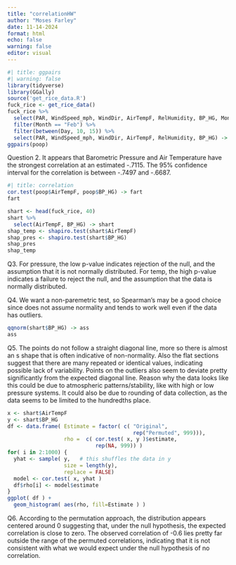 ```yaml
---
title: "correlationHW"
author: "Moses Farley"
date: 11-14-2024
format: html
echo: false
warning: false
editor: visual
---
```


```r
#| title: ggpairs
#| warning: false
library(tidyverse)
library(GGally)
source('get_rice_data.R')
fuck_rice <- get_rice_data()
fuck_rice %>%
  select(PAR, WindSpeed_mph, WindDir, AirTempF, RelHumidity, BP_HG, Month, Day) %>%
  filter(Month == "Feb") %>%
  filter(between(Day, 10, 15)) %>%
  select(PAR, WindSpeed_mph, WindDir, AirTempF, RelHumidity, BP_HG) -> poop
ggpairs(poop)
```

Question 2. It appears that Barometric Pressure and Air Temperature have the strongest correlation at an estimated -.7115. The 95% confidence interval for the correlation is between -.7497 and -.6687.

```r
#| title: correlation
cor.test(poop$AirTempF, poop$BP_HG) -> fart
fart
```

```r
shart <- head(fuck_rice, 40)
shart %>%
  select(AirTempF, BP_HG) -> shart
shap_temp <- shapiro.test(shart$AirTempF)
shap_pres <- shapiro.test(shart$BP_HG)
shap_pres
shap_temp
```

Q3. For pressure, the low p-value indicates rejection of the null, and the assumption that it is not normally distributed. For temp, the high p-value indicates a failure to reject the null, and the assumption that the data is normally distributed.

Q4. We want a non-paremetric test, so Spearman's may be a good choice since does not assume normality and tends to work well even if the data has outliers.

```r
qqnorm(shart$BP_HG) -> ass
ass
```

Q5. The points do not follow a straight diagonal line, more so there is almost an s shape that is often indicative of non-normality. Also the flat sections suggest that there are many repeated or identical values, indicating possible lack of variability. Points on the outliers also seem to deviate pretty significantly from the expected diagonal line. Reason why the data looks like this could be due to atmospheric patterns/stability, like with high or low pressure systems. It could also be due to rounding of data collection, as the data seems to be limited to the hundredths place.

```r
x <- shart$AirTempF
y <- shart$BP_HG
df <- data.frame( Estimate = factor( c( "Original",
                                        rep("Permuted", 999))), 
                  rho =  c( cor.test( x, y )$estimate,
                            rep(NA, 999)) )
for( i in 2:1000) {
  yhat <- sample( y,   # this shuffles the data in y
                  size = length(y), 
                  replace = FALSE)
  model <- cor.test( x, yhat )
  df$rho[i] <- model$estimate 
}
ggplot( df ) + 
  geom_histogram( aes(rho, fill=Estimate ) )
```

Q6. According to the permutation approach, the distribution appears centered around 0 suggesting that, under the null hypothesis, the expected correlation is close to zero. The observed correlation of -0.6 lies pretty far outside the range of the permuted correlations, indicating that it is not consistent with what we would expect under the null hypothesis of no correlation.
